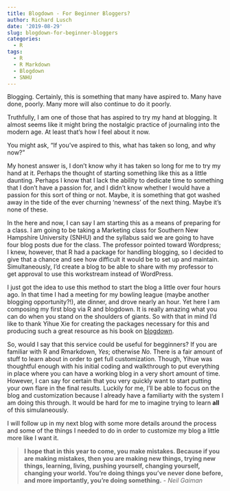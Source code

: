 ```yaml
---
title: Blogdown - For Beginner Bloggers?
author: Richard Lusch
date: '2019-08-29'
slug: blogdown-for-beginner-bloggers
categories:
  - R
tags:
  - R
  - R Markdown
  - Blogdown
  - SNHU
---
```


Blogging.  Certainly, this is something that many have aspired to.  Many have done, poorly.  Many more will also continue to do it poorly.

Truthfully, I am one of those that has aspired to try my hand at blogging.  It almost seems like it might bring the nostalgic practice of journaling into the modern age.  At least that's how I feel about it now.

You might ask, "If you've aspired to this, what has taken so long, and why now?"

My honest answer is, I don't know why it has taken so long for me to try my hand at it.  Perhaps the thought of starting something like this as a little daunting.  Perhaps I know that I lack the ability to dedicate time to something that I don't have a passion for, and I didn't know whether I would have a passion for this sort of thing or not.  Maybe, it is something that got washed away in the tide of the ever churning 'newness' of the next thing.  Maybe it's none of these.

In the here and now, I can say I am starting this as a means of preparing for a class.  I am going to be taking a Marketing class for Southern New Hampshire University (SNHU) and the syllabus said we are going to have four blog posts due for the class.  The professor pointed toward Wordpress; I knew, however, that R had a package for handling blogging, so I decided to give that a chance and see how difficult it would be to set up and maintain.  Simultaneously, I'd create a blog to be able to share with my professor to get approval to use this workstream instead of WordPress.

I just got the idea to use this method to start the blog a little over four hours ago.  In that time I had a meeting for my bowling league (maybe another blogging opportunity?!), ate dinner, and drove nearly an hour.  Yet here I am composing my first blog via R and blogdown.  It is really amazing what you can do when you stand on the shoulders of giants.  So with that in mind I'd like to thank Yihue Xie for creating the packages necessary for this and producing such a great resource as his book on <blogdown>[blogdown](https://bookdown.org/yihui/blogdown/).

So, would I say that this service could be useful for begginners?  If you are familiar with R and Rmarkdown, _Yes_; otherwise _No_.  There is a fair amount of stuff to learn about in order to get full customization.  Though, Yihue was thoughtful enough with his initial coding and walkthrough to put everything in place where you can have a working blog in a very short amount of time.  However, I can say for certain that you very quickly want to start putting your own flare in the final results.  Luckily for me, I'll be able to focus on the blog and customization because I already have a familiarty with the system I am doing this through.  It would be hard for me to imagine trying to learn **all** of this simulaneously.

I will follow up in my next blog with some more details around the process and some of the things I needed to do in order to customize my blog a little more like I want it.

>__I hope that in this year to come, you make mistakes. Because if you are making mistakes, then you are making new things, trying new things, learning, living, pushing yourself, changing yourself, changing your world. You're doing things you've never done before, and more importantly, you're doing something.__ - *Neil Gaiman*



